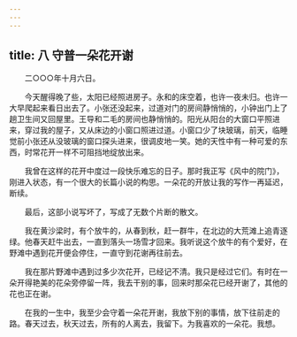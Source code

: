 ```yaml
---
---
---
```

title: 八 守普一朵花开谢
---




　　二○○○年十月六日。

　　今天醒得晚了些，太阳已经照进房子。永和的床空着，也许一夜未归。也许一大早爬起来看日出去了。小张还没起来，过道对门的房间静悄悄的，小钟出门上了趟卫生间又回屋里。王导和二毛的房间也静悄悄的。阳光从阳台的大窗口平照进来，穿过我的屋子，又从床边的小窗口照进过道。小窗口少了块玻璃，前天，临睡觉前小张还从没玻璃的窗口探头进来，很调皮地一笑。她的天性中有一种可爱的东西，时常花开一样不可阻挡地绽放出来。

　　我曾在这样的花开中度过一段快乐难忘的日子。那时我正写《风中的院门》，刚进入状态，有一个很大的长篇小说的构思。一朵花的开放让我的写作一再延迟，断续。

　　最后，这部小说写坏了，写成了无数个片断的散文。

　　我在黄沙梁时，有个放牛的，从春到秋，赶一群牛，在北边的大荒滩上追青逐绿。他春天赶牛出去，一直到落头一场雪才回来。我听说这个放牛的有个爱好，在野滩中遇到花开便会停住，一直守到花谢再往前去。

　　我在那片野滩中遇到过多少次花开，已经记不清。我只是经过它们。有时在一朵开得艳美的花朵旁停留一阵，我去干别的事，回来时那朵花已经开谢了，其他的花也正在谢。

　　在我的一生中，我至少会守着一朵花开谢，我放下别的事情，放下往前走的路。春天过去，秋天过去，所有的人离去，我留下。为我喜欢的一朵花。我想。